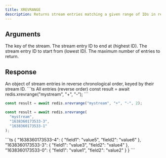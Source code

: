 ```yaml
---
title: XREVRANGE
description: Returns stream entries matching a given range of IDs in reverse order.
---
```


## Arguments

<ParamField body="key" type="string" required>
  The key of the stream.
</ParamField>

<ParamField body="end" type="string" required>
  The stream entry ID to end at (highest ID).
</ParamField>

<ParamField body="start" type="string" required>
  The stream entry ID to start from (lowest ID).
</ParamField>

<ParamField body="count" type="number">
  The maximum number of entries to return.
</ParamField>

## Response

<ResponseField type="Record<string, Record<string, unknown>>">
  An object of stream entries in reverse chronological order, keyed by their stream ID.
</ResponseField>

<RequestExample>
```ts All entries (reverse order)
const result = await redis.xrevrange("mystream", "+", "-");
```

```ts Limited count
const result = await redis.xrevrange("mystream", "+", "-", 2);
```

```ts Specific range
const result = await redis.xrevrange(
  "mystream",
  "1638360173533-3", 
  "1638360173533-1"
);
```
</RequestExample>

<ResponseExample>
```ts
{
  "1638360173533-4": {
    "field1": "value5",
    "field2": "value6"
  },
  "1638360173533-3": {
    "field1": "value3", 
    "field2": "value4"
  },
  "1638360173533-0": {
    "field1": "value1",
    "field2": "value2"
  }
}
```
</ResponseExample>